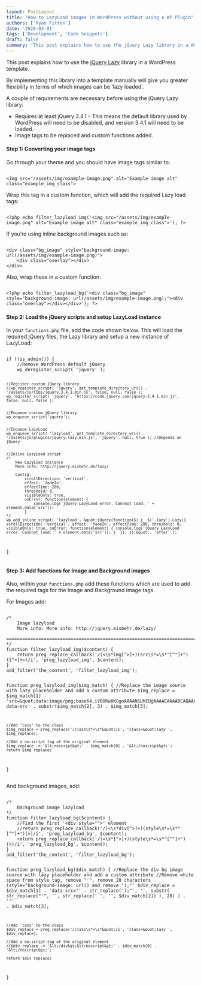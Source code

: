 ```yaml
---
layout: PostLayout
title: "How to LazyLoad images in WordPress without using a WP Plugin"
authors: ['Ryan Fitton']
date: '2020-03-01'
tags: ['Development', 'Code Snippets']
draft: false
summary: 'This post explains how to use the jQuery Lazy library in a WordPress template. By implementing this library into a template manually will give you greater flexibility in terms of which images can be &amp;#8216;lazy loaded&amp;#8217;. A couple of requirements are necessary before using the jQuery Lazy library: Requires at least jQuery 3.4.1 &amp;#8211; This [&amp;hellip;]'
---
```


<p>This post explains how to use the <a href="https://github.com/eisbehr-/jquery.lazy/blob/master/jquery.lazy.min.js">jQuery Lazy</a> library in a WordPress template.</p>
<p>By implementing this library into a template manually will give you greater flexibility in terms of which images can be &#8216;lazy loaded&#8217;.</p>
<p>A couple of requirements are necessary before using the jQuery Lazy library:</p>
<ul>
<li>Requires at least jQuery 3.4.1 &#8211; This means the default library used by WordPress will need to be disabled, and version 3.4.1 will need to be loaded.</li>
<li>Image tags to be replaced and custom functions added.</li>
</ul>
<h4>Step 1: Converting your image tags</h4>
<p>Go through your theme and you should have image tags similar to:</p>
<pre class="language-html"><code class="language-html">
&lt;img src=&quot;/assets/img/example-image.png&quot; alt=&quot;Example image alt&quot; class=&quot;example_img_class&quot;&gt;
</code></pre>
<p>Wrap this tag in a custom function, which will add the required Lazy load tags:</p>
<pre class="language-php"><code class="language-php">
&lt;?php echo filter_lazyload_img('&lt;img src=&quot;/assets/img/example-image.png&quot; alt=&quot;Example image alt&quot; class=&quot;example_img_class&quot;&gt;'); ?&gt;
</code></pre>
<p>If you&#8217;re using inline background images such as:</p>
<pre class="language-html"><code class="language-html">
&lt;div class=&quot;bg_image&quot; style=&quot;background-image: url(/assets/img/example-image.png)&quot;&gt;
	&lt;div class=&quot;overlay&quot;&gt;&lt;/div&gt;
&lt;/div&gt;
</code></pre>
<p>Also, wrap these in a custom function:</p>
<pre class="language-php"><code class="language-php">
&lt;?php echo filter_lazyload_bg('&lt;div class=&quot;bg_image&quot; style=&quot;background-image: url(/assets/img/example-image.png);&quot;&gt;&lt;div class=&quot;overlay&quot;&gt;&lt;/div&gt;&lt;/div&gt;'); ?&gt;
</code></pre>
<h4>Step 2: Load the jQuery scripts and setup LazyLoad instance</h4>
<p>In your <code class="language-html">functions.php</code> file, add the code shown below. This will load the required jQuery files, the Lazy library and setup a new instance of LazyLoad:</p>
<pre class="language-php"><code class="language-php">
if (!is_admin()) {
	//Remove WordPress default jQuery
	wp_deregister_script( 'jquery' );


	//Register custom jQuery library
	//wp_register_script( 'jquery', get_template_directory_uri() . '/assets/js/libs/jquery.3.4.1.min.js', false, null, false ); 
	wp_register_script( 'jquery', 'https://code.jquery.com/jquery-3.4.1.min.js', false, null, false ); 


	//Enqueue custom jQuery library
	wp_enqueue_script('jquery');


	//Enqueue LazyLoad
	wp_enqueue_script( 'lazyload', get_template_directory_uri() . '/assets/js/plugins/jquery.lazy.min.js', 'jquery', null, true ); //Depends on jQuery


	//Inline LazyLoad script
	/*
		New LazyLoad instance 
		More info: http://jquery.eisbehr.de/lazy/

		Config:
			scrollDirection: 'vertical',
			effect: 'fadeIn',
			effectTime: 200,
			threshold: 0,
			visibleOnly: true,
			onError: function(element) {
				console.log('jQuery LazyLoad error. Cannnot load: ' + element.data('src'));
			}
	*/
	wp_add_inline_script( 'lazyload', &quot;jQuery(function($) {  $('.lazy').Lazy({  scrollDirection: 'vertical', effect: 'fadeIn', effectTime: 200, threshold: 0, visibleOnly: true, onError: function(element) { console.log('jQuery LazyLoad error. Cannnot load: ' + element.data('src')); }  }); });&quot;, 'after' );
}
</code></pre>
<h4>Step 3: Add functions for Image and Background images</h4>
<p>Also, within your <code class="language-html">functions.php</code> add these functions which are used to add the required tags for the Image and Background image tags.</p>
<p>For Images add:</p>
<pre class="language-php"><code class="language-php">
/*
	Image lazyload
	More info: More info: http://jquery.eisbehr.de/lazy/
	==============================================================================
*/
function filter_lazyload_img($content) {
	return preg_replace_callback('/(&lt;\s*img[^&gt;]+)(src\s*=\s*&quot;[^&quot;]+&quot;)([^&gt;]+&gt;)/i', 'preg_lazyload_img', $content);
}
add_filter('the_content', 'filter_lazyload_img');

function preg_lazyload_img($img_match) {
	//Replace the image source with lazy placeholder and add a custom attribute
	$img_replace = $img_match[1] . 'src=&quot;data:image/png;base64,iVBORw0KGgoAAAANSUhEUgAAAAEAAAABCAQAAAC1HAwCAAAAC0lEQVR42mNkYAAAAAYAAjCB0C8AAAAASUVORK5CYII=&quot; data-src' . substr($img_match[2], 3) . $img_match[3];

	//Add 'lazy' to the class
	$img_replace = preg_replace('/class\s*=\s*&quot;/i', 'class=&quot;lazy ', $img_replace);

	//Add a no-script tag of the original element
	$img_replace .= '&lt;noscript&gt;' . $img_match[0] . '&lt;/noscript&gt;';
	return $img_replace;
}
</code></pre>
<p>And background images, add: </p>
<pre class="language-php"><code class="language-php">
/*
	Background image lazyload
*/
function filter_lazyload_bg($content) {
	//Find the first '&lt;div style=&quot;&quot;&gt;' element
	//return preg_replace_callback('/(&lt;\s*div[^&gt;]+)(style\s*=\s*&quot;[^&quot;]+&quot;)(&gt;)/i', 'preg_lazyload_bg', $content);
	return preg_replace_callback('/(&lt;\s*[^&gt;]+)(style\s*=\s*&quot;[^&quot;]+&quot;)(&gt;)/i', 'preg_lazyload_bg', $content);
}
add_filter('the_content', 'filter_lazyload_bg');

function preg_lazyload_bg($div_match) {
	//Replace the div bg image source with lazy placeholder and add a custom attribute
	//Remove white space from style tag, remove &quot;'&quot;, remove 28 characters (style=&quot;background-image: url() and remove ');&quot;'
	$div_replace = $div_match[1] . 'data-src=&quot;' . str_replace(');&quot;', '',  substr(  str_replace(&quot;'&quot;, '',  str_replace(' ', '', $div_match[2])  ),  28)  ) . '&quot;' . $div_match[3];

	//Add 'lazy' to the class
	$div_replace = preg_replace('/class\s*=\s*&quot;/i', 'class=&quot;lazy ', $div_replace);

	//Add a no-script tag of the original element
	//$div_replace .= '&lt;/div&gt;&lt;noscript&gt;' . $div_match[0] . '&lt;/noscript&gt;';

	return $div_replace;
}
</code></pre>